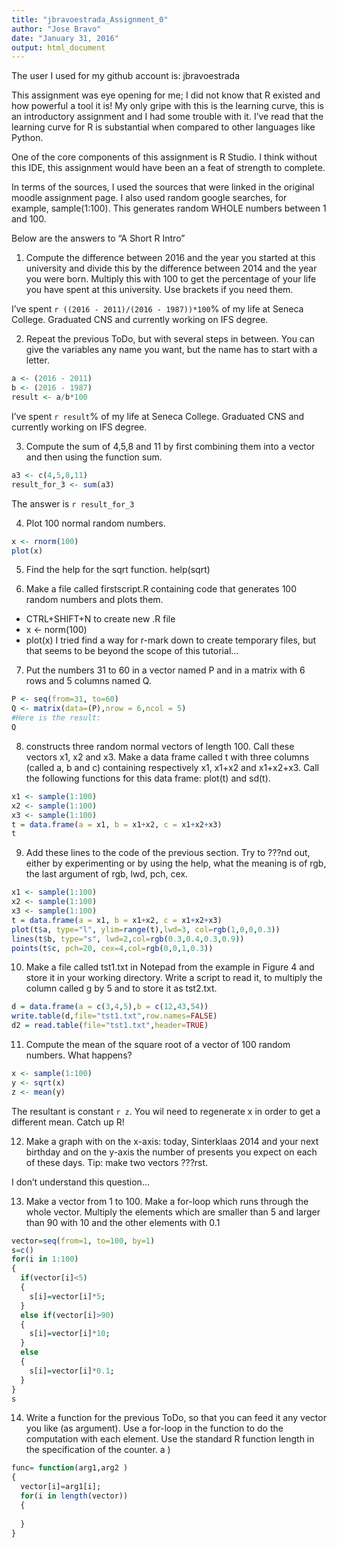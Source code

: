 ---
title: "jbravoestrada_Assignment_0"
author: "Jose Bravo"
date: "January 31, 2016"
output: html_document
---

The user I used for my github account is: jbravoestrada

This assignment was eye opening for me; 
I did not know that R existed and how powerful a tool it is! 
My only gripe with this is the learning curve, this is an introductory assignment and I had some trouble with it. I've read that the learning curve for R is substantial when compared to other languages like Python.

One of the core components of this assignment is R Studio. I think without this IDE, this assignment would have been an a feat of strength to complete.

In terms of the sources, I used the sources that were linked in the original moodle assignment page. I also used random google searches, for example, sample(1:100). This generates random WHOLE numbers between 1 and 100.

Below are the answers to "A Short R Intro"


1. Compute the difference between 2016 and the year you started at this university and divide this by the difference between 2014 and the year you were born. Multiply this with 100 to get the percentage of your life you have spent at this university. Use brackets if you need them.

I've spent `r ((2016 - 2011)/(2016 - 1987))*100`% of my life at Seneca College. Graduated CNS and currently working on IFS degree.


2. Repeat the previous ToDo, but with several steps in between. You can give the variables any name you want, but the name has to start with a letter.
```{r}
a <- (2016 - 2011)
b <- (2016 - 1987)
result <- a/b*100
```
I've spent `r result`%  of my life at Seneca College. Graduated CNS and currently working on IFS degree.

3. Compute the sum of 4,5,8 and 11 by first combining them into a vector and then using the function sum.
```{r}
a3 <- c(4,5,8,11)
result_for_3 <- sum(a3)
```
The answer is `r result_for_3`

4. Plot 100 normal random numbers.
```{r}
x <- rnorm(100)
plot(x)
```

5. Find the help for the sqrt function.
help(sqrt)

6. Make a file called firstscript.R containing code that generates 100 random numbers and plots them.
- CTRL+SHIFT+N to create new .R file
- x <- norm(100)
- plot(x)
I tried find a way for r-mark down to create temporary files, but that seems to be beyond the scope of this tutorial...

7. Put the numbers 31 to 60 in a vector named P and in a matrix with 6 rows and 5 columns named Q. 
```{r}
P <- seq(from=31, to=60)
Q <- matrix(data=(P),nrow = 6,ncol = 5)
#Here is the result:
Q
```

8. constructs three random normal vectors of length 100. Call these vectors x1, x2 and x3. Make a data frame called t with three columns (called a, b and c) containing respectively x1, x1+x2 and x1+x2+x3. Call the following functions for this data frame: plot(t) and sd(t).
```{r}
x1 <- sample(1:100)
x2 <- sample(1:100)
x3 <- sample(1:100)
t = data.frame(a = x1, b = x1+x2, c = x1+x2+x3)
t

```

9. Add these lines to the code of the previous section. Try to ???nd out, either by experimenting or by using the help, what the meaning is of rgb, the last argument of rgb, lwd, pch, cex.
```{r}
x1 <- sample(1:100)
x2 <- sample(1:100)
x3 <- sample(1:100)
t = data.frame(a = x1, b = x1+x2, c = x1+x2+x3)
plot(t$a, type="l", ylim=range(t),lwd=3, col=rgb(1,0,0,0.3))
lines(t$b, type="s", lwd=2,col=rgb(0.3,0.4,0.3,0.9))
points(t$c, pch=20, cex=4,col=rgb(0,0,1,0.3))
```

10. Make a file called tst1.txt in Notepad from the example in Figure 4 and store it in your working directory. Write a script to read it, to multiply the column called g by 5 and to store it as tst2.txt.
```{r}
d = data.frame(a = c(3,4,5),b = c(12,43,54))
write.table(d,file="tst1.txt",row.names=FALSE)
d2 = read.table(file="tst1.txt",header=TRUE)
```

11. Compute the mean of the square root of a vector of 100 random numbers. What happens?
```{r}
x <- sample(1:100)
y <- sqrt(x)
z <- mean(y)
```
The resultant is constant `r z`. You wil need to regenerate x in order to get a different mean. Catch up R! 

12. Make a graph with on the x-axis: today, Sinterklaas 2014 and your next birthday and on the y-axis the number of presents you expect on each of these days. Tip: make two vectors ???rst.

I don't understand this question... 

13. Make a vector from 1 to 100. Make a for-loop which runs through the whole vector. Multiply the elements which are smaller than 5 and larger than 90 with 10 and the other elements with 0.1
```{r}
vector=seq(from=1, to=100, by=1)
s=c()
for(i in 1:100)
{
  if(vector[i]<5)
  {
    s[i]=vector[i]*5;
  }
  else if(vector[i]>90)
  {
    s[i]=vector[i]*10;
  }
  else
  {
    s[i]=vector[i]*0.1;
  }
}
s
```

14. Write a function for the previous ToDo, so that you can feed it any vector you like (as argument). Use a for-loop in the function to do the computation with each element. Use the standard R function length in the specification of the counter. a )
```{r}
func= function(arg1,arg2 )
{
  vector[i]=arg1[i];
  for(i in length(vector))
  {
    
  }
}
```
